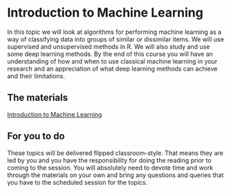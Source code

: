 # Introduction to Machine Learning

In this topic we will look at algorithms for performing machine learning as a way of classifying data into groups of similar or dissimilar items. We will use supervised and unsupervised methods in R. We will also study and use some deep learning methods. By the end of this course you will have an understanding of how and when to use classical machine learning in your research and an appreciation of what deep learning methods can achieve and their limitations.

## The materials

[Introduction to Machine Learning](https://danmaclean.github.io/intro_to_ml/)

## For you to do

These topics will be delivered flipped classroom-style. That means they are led by you and you have the responsibility for doing the reading prior to coming to the session. You will absolutely need to devote time and work through the materials on your own and bring any questions and queries that you have to the scheduled session for the topics. 